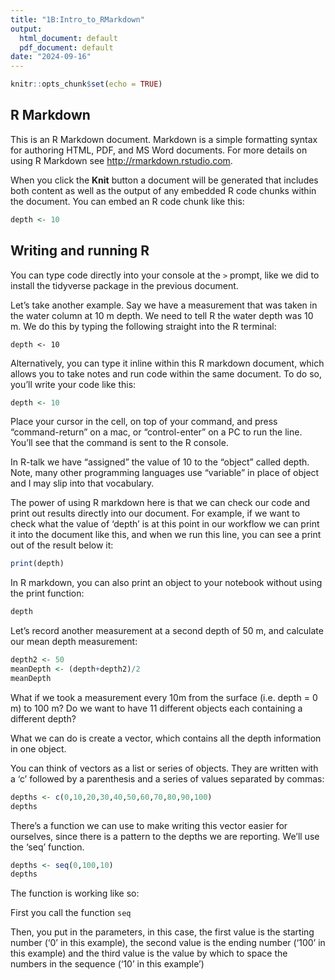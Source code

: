 ```yaml
---
title: "1B:Intro_to_RMarkdown"
output:
  html_document: default
  pdf_document: default
date: "2024-09-16"
---
```


```r
knitr::opts_chunk$set(echo = TRUE)
```

## R Markdown

This is an R Markdown document. Markdown is a simple formatting syntax for authoring HTML, PDF, and MS Word documents. For more details on using R Markdown see <http://rmarkdown.rstudio.com>.

When you click the **Knit** button a document will be generated that includes both content as well as the output of any embedded R code chunks within the document. You can embed an R code chunk like this:

```r
depth <- 10
```

## Writing and running R

You can type code directly into your console at the `>` prompt, like we did to install the tidyverse package in the previous document.

Let's take another example. Say we have a measurement that was taken in the water column at 10 m depth. We need to tell R the water depth was 10 m. We do this by typing the following straight into the R terminal:

```
depth <- 10
```

Alternatively, you can type it inline within this R markdown document, which allows you to take notes and run code within the same document.  To do so, you'll write your code like this:

``` r
depth <- 10
```

Place your cursor in the cell, on top of your command, and press "command-return" on a mac, or "control-enter" on a PC to run the line. You'll see that the command is sent to the R console.

In R-talk we have "assigned" the value of 10 to the "object" called depth. Note, many other programming languages use "variable" in place of object and I may slip into that vocabulary. 

The power of using R markdown here is that we can check our code and print out results directly into our document. For example, if we want to check what the value of 'depth' is at this point in our workflow we can print it into the document like this, and when we run this line, you can see a print out of the result below it:

```r
print(depth)
```

In R markdown, you can also print an object to your notebook without using the print function:

```r
depth
```


Let's record another measurement at a second depth of 50 m, and calculate our mean depth measurement:

```r
depth2 <- 50
meanDepth <- (depth+depth2)/2
meanDepth
```

What if we took a measurement every 10m from the surface (i.e. depth = 0 m) to 100 m? Do we want to have 11 different objects each containing a different depth? 

What we can do is create a vector, which contains all the depth information in one object. 

You can think of vectors as a list or series of objects. They are written with a 'c' followed by a parenthesis and a series of values separated by commas:

```r
depths <- c(0,10,20,30,40,50,60,70,80,90,100)
depths
```

There's a function we can use to make writing this vector easier for ourselves, since there is a pattern to the depths we are reporting.  We'll use the 'seq' function. 

```r
depths <- seq(0,100,10)
depths
```

The function is working like so:

First you call the function
```seq```

Then, you put in the parameters, in this case, the first value is the starting number ('0' in this example), the second value is the ending number ('100' in this example) and the third value is the value by which to space the numbers in the sequence ('10' in this example') 


